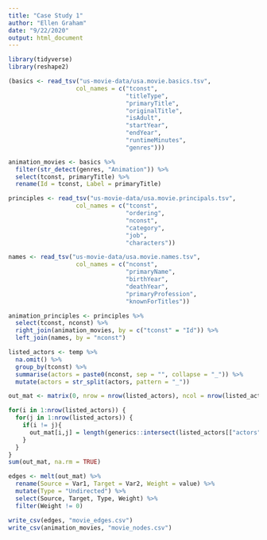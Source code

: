 ```yaml
---
title: "Case Study 1"
author: "Ellen Graham"
date: "9/22/2020"
output: html_document
---
```



```r
library(tidyverse)
library(reshape2)
```

```r
(basics <- read_tsv("us-movie-data/usa.movie.basics.tsv",
                   col_names = c("tconst",
                                 "titleType",
                                 "primaryTitle",
                                 "originalTitle",
                                 "isAdult",
                                 "startYear",
                                 "endYear",
                                 "runtimeMinutes",
                                 "genres")))


```

```r
animation_movies <- basics %>% 
  filter(str_detect(genres, "Animation")) %>% 
  select(tconst, primaryTitle) %>% 
  rename(Id = tconst, Label = primaryTitle)
```

```r
principles <- read_tsv("us-movie-data/usa.movie.principals.tsv",
                   col_names = c("tconst",
                                 "ordering",
                                 "nconst",
                                 "category",
                                 "job",
                                 "characters"))

names <- read_tsv("us-movie-data/usa.movie.names.tsv",
                   col_names = c("nconst",
                                 "primaryName",
                                 "birthYear",
                                 "deathYear",
                                 "primaryProfession",
                                 "knownForTitles"))
```

```r
animation_principles <- principles %>% 
  select(tconst, nconst) %>% 
  right_join(animation_movies, by = c("tconst" = "Id")) %>% 
  left_join(names, by = "nconst")


```

```r
listed_actors <- temp %>% 
  na.omit() %>% 
  group_by(tconst) %>% 
  summarise(actors = paste0(nconst, sep = "", collapse = "_")) %>%
  mutate(actors = str_split(actors, pattern = "_"))

out_mat <- matrix(0, nrow = nrow(listed_actors), ncol = nrow(listed_actors), dimnames = list(listed_actors$tconst, listed_actors$tconst))

for(i in 1:nrow(listed_actors)) {
  for(j in 1:nrow(listed_actors)) {
    if(i != j){
      out_mat[i,j] = length(generics::intersect(listed_actors[["actors"]][[i]], listed_actors[["actors"]][[j]]))
    }
  }
}
sum(out_mat, na.rm = TRUE)

edges <- melt(out_mat) %>% 
  rename(Source = Var1, Target = Var2, Weight = value) %>% 
  mutate(Type = "Undirected") %>% 
  select(Source, Target, Type, Weight) %>% 
  filter(Weight != 0)

```

```r
write_csv(edges, "movie_edges.csv")
write_csv(animation_movies, "movie_nodes.csv")
```

